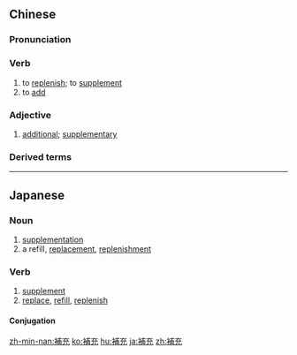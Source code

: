 {{also|补充}}
==Chinese==
{{zh-forms|s=补充}}

===Pronunciation===
{{zh-pron
|m=bǔchōng
|c=bou2 cung1
|h=pfs=pú-chhûng
|mn=pó͘-chhiong
|cat=v,a
}}

===Verb===
{{zh-verb}}

# to [[replenish]]; to [[supplement]]
# to [[add]]

===Adjective===
{{zh-adj}}

# {{lb|zh|attributive}} [[additional]]; [[supplementary]]

===Derived terms===
{{zh-der|補充劑}}

{{zh-cat|Elementary}}

----

==Japanese==
{{ja-kanjitab|ほ|じゅう|yomi=on}}

===Noun===
{{ja-noun|ほじゅう}}

# [[supplementation]]
# a refill, [[replacement]], [[replenishment]]

===Verb===
{{ja-verb-suru|ほじゅう}}

# [[supplement]]
# [[replace]], [[refill]], [[replenish]]

====Conjugation====
{{ja-suru|ほじゅう}}

[[zh-min-nan:補充]]
[[ko:補充]]
[[hu:補充]]
[[ja:補充]]
[[zh:補充]]